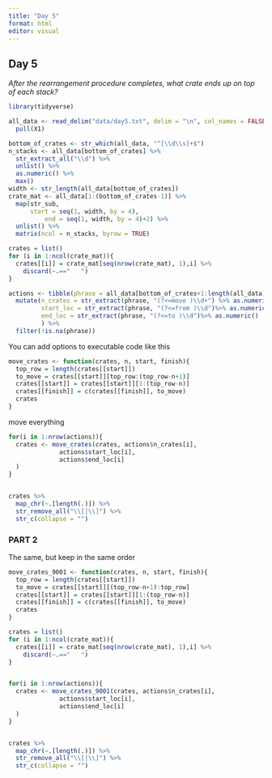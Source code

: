 ```yaml
---
title: "Day 5"
format: html
editor: visual
---
```


## Day 5

*After the rearrangement procedure completes, what crate ends up on top of each stack?*

```r
library(tidyverse)

all_data <- read_delim("data/day5.txt", delim = "\n", col_names = FALSE) %>% 
  pull(X1)

bottom_of_crates <- str_which(all_data, "^[\\d\\s]+$")
n_stacks <- all_data[bottom_of_crates] %>% 
  str_extract_all("\\d") %>% 
  unlist() %>% 
  as.numeric() %>% 
  max()
width <- str_length(all_data[bottom_of_crates])
crate_mat <- all_data[1:(bottom_of_crates-1)] %>% 
  map(str_sub, 
      start = seq(1, width, by = 4), 
          end = seq(1, width, by = 4)+2) %>% 
  unlist() %>% 
  matrix(ncol = n_stacks, byrow = TRUE) 

crates = list()
for (i in 1:ncol(crate_mat)){
  crates[[i]] = crate_mat[seq(nrow(crate_mat), 1),i] %>% 
    discard(~.=="   ")
}

actions <- tibble(phrase = all_data[bottom_of_crates+1:length(all_data)]) %>% 
  mutate(n_crates = str_extract(phrase, "(?<=move )\\d+") %>% as.numeric(),
         start_loc = str_extract(phrase, "(?<=from )\\d")%>% as.numeric(),
         end_loc = str_extract(phrase, "(?<=to )\\d")%>% as.numeric()
         ) %>% 
  filter(!is.na(phrase))
```

You can add options to executable code like this

```r
move_crates <- function(crates, n, start, finish){
  top_row = length(crates[[start]])
  to_move = crates[[start]][top_row:(top_row-n+1)]
  crates[[start]] = crates[[start]][1:(top_row-n)]
  crates[[finish]] = c(crates[[finish]], to_move)
  crates
}

```

move everything

```r

for(i in 1:nrow(actions)){
  crates <- move_crates(crates, actions$n_crates[i],
              actions$start_loc[i], 
              actions$end_loc[i]
  )
}


crates %>% 
  map_chr(~.[length(.)]) %>% 
  str_remove_all("\\[|\\]") %>% 
  str_c(collapse = "")
```

### PART 2

The same, but keep in the same order

```r
move_crates_9001 <- function(crates, n, start, finish){
  top_row = length(crates[[start]])
  to_move = crates[[start]][(top_row-n+1):top_row]
  crates[[start]] = crates[[start]][1:(top_row-n)]
  crates[[finish]] = c(crates[[finish]], to_move)
  crates
}

crates = list()
for (i in 1:ncol(crate_mat)){
  crates[[i]] = crate_mat[seq(nrow(crate_mat), 1),i] %>% 
    discard(~.=="   ")
}


for(i in 1:nrow(actions)){
  crates <- move_crates_9001(crates, actions$n_crates[i],
              actions$start_loc[i], 
              actions$end_loc[i]
  )
}


crates %>% 
  map_chr(~.[length(.)]) %>% 
  str_remove_all("\\[|\\]") %>% 
  str_c(collapse = "")
```
